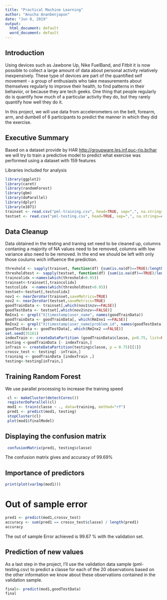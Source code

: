 ---
title: "Practical Machine Learning"
author: "Anucha Ananbenjapon"
date: "Jun 8, 2019"
output:
  html_document: default
  word_document: default
---

## Introduction  
Using devices such as Jawbone Up, Nike FuelBand, and Fitbit it is now possible to collect a large amount of data about personal activity relatively inexpensively. These type of devices are part of the quantified self movement - a group of enthusiasts who take measurements about themselves regularly to improve their health, to find patterns in their behavior, or because they are tech geeks. One thing that people regularly do is quantify how much of a particular activity they do, but they rarely quantify how well they do it.  

In this project, we will use data from accelerometers on the belt, forearm, arm, and dumbell of 6 participants to predict the manner in which they did the exercise.

## Executive Summary

Based on a dataset provide by HAR [http://groupware.les.inf.puc-rio.br/har](http://groupware.les.inf.puc-rio.br/har) we will try to train a predictive model to predict what exercise was performed using a dataset with 159 features

Libraries included for analysis
```{r,results='hide'}
library(ggplot2)
library(caret)
library(randomForest)
library(gbm)
library(doParallel)
library(dplyr)
library(e1071)
trainset <- read.csv("pml-training.csv", head=TRUE, sep=",", na.strings=c("NA","#DIV/0!","")) 
testset <- read.csv("pml-testing.csv", head=TRUE, sep=",", na.strings=c("NA","#DIV/0!",""))  
```

## Data Cleanup

Data obtained in the testing and traning set need to be cleaned up, columns contaning a majority of NA values need to be removed, columns with low variance also need to be removed. In the end we should be left with only those coulums wich influence the prediction.

```{r}
threshold <- sapply(trainset, function(df) {sum(is.na(df)==TRUE)/length(df)})
thresholdtest <- sapply(testset, function(df) {sum(is.na(df)==TRUE)/length(df)})
traincolidx <-names(which(threshold<0.95))
trainset<-trainset[,traincolidx]
testcolidx  <-names(which(thresholdtest<0.95))
testset<-testset[,testcolidx]
nov1 <- nearZeroVar(trainset,saveMetrics=TRUE)
nov2 <- nearZeroVar(testset,saveMetrics=TRUE)
goodTrainData <- trainset[,which(nov1$nzv==FALSE)]
goodTestData <- testset[,which(nov2$nzv==FALSE)]
RmInx1 <- grepl("X|timestamp|user_name", names(goodTrainData))
goodTrainData <- goodTrainData[, which(RmInx1 ==FALSE)]
RmInx2 <- grepl("X|timestamp|user_name|problem_id", names(goodTestData))
goodTestData <- goodTestData[, which(RmInx2 ==FALSE)]
set.seed(35161)
indexTrain <- createDataPartition (goodTrainData$classe, p=0.75, list=FALSE)
testing <-goodTrainData [- indexTrain,]
inTrain <- createDataPartition(testing$classe, p = 0.75)[[1]]
crossv_test <- testing[ -inTrain,]
training <- goodTrainData [indexTrain ,]
testing<-testing[inTrain,]
```

## Training Random Forest 

We use parallel processing to increase the training speed
```{r}
 cl <- makeCluster(detectCores())
 registerDoParallel(cl)
 mod1 <- train(classe ~ ., data=training, method="rf")
 pred1 <- predict(mod1, testing)
 stopCluster(cl)
 plot(mod1$finalModel)
```

## Displaying the confusion matrix

```{r}
 confusionMatrix(pred1, testing$classe)
```

The confusion matrix gives and accuracy of 99.69%
 
## Importance of predictors
 
 ```{r}
 print(plot(varImp(mod1)))
 ```
# Out of sample error 
 ```{r}
pred1 <- predict(mod1,crossv_test)
accuracy <- sum(pred1 == crossv_test$classe) / length(pred1)
accuracy
 ```
The out of sample Error achieved is  99.67 % with the validation set.
 
## Prediction of new values
 
As a last step in the project, I'll use the validation data sample (pml-testing.csv) to predict a classe for each of the 20 observations based on the other information we know about these observations contained in the validation sample.

 ```{r}
 final<- predict(mod1,goodTestData)
 final
 ```



